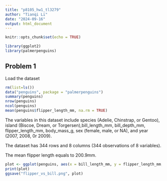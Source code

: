```yaml
---
title: "p8105_hw1_tl3279"
author: "Tianqi Li"
date: "2024-09-16"
output: html_document
---
```


```r
knitr::opts_chunk$set(echo = TRUE)
```

```r
library(ggplot2)
library(palmerpenguins)
```

## Problem 1

Load the dataset

```r
rm(list=ls())
data("penguins", package = "palmerpenguins")
summary(penguins)
nrow(penguins)
ncol(penguins)
mean(penguins$flipper_length_mm, na.rm = TRUE)
```
The variables in this dataset include species (Adelie, Chinstrap, or Gentoo), island (Biscoe, Dream, or Torgersen),bill_length_mm, bill_depth_mm, flipper_length_mm, body_mass_g, sex (female, male, or NA), and year (2007, 2008, 0r 2009).

The dataset has 344 rows and 8 columns (344 observations of 8 variables).

The mean flipper length equals to 200.9mm.

```r
plot <- ggplot(penguins, aes(x = bill_length_mm, y = flipper_length_mm, color = species)) + geom_point()
print(plot)
ggsave("flipper_vs_bill.png", plot)
```



